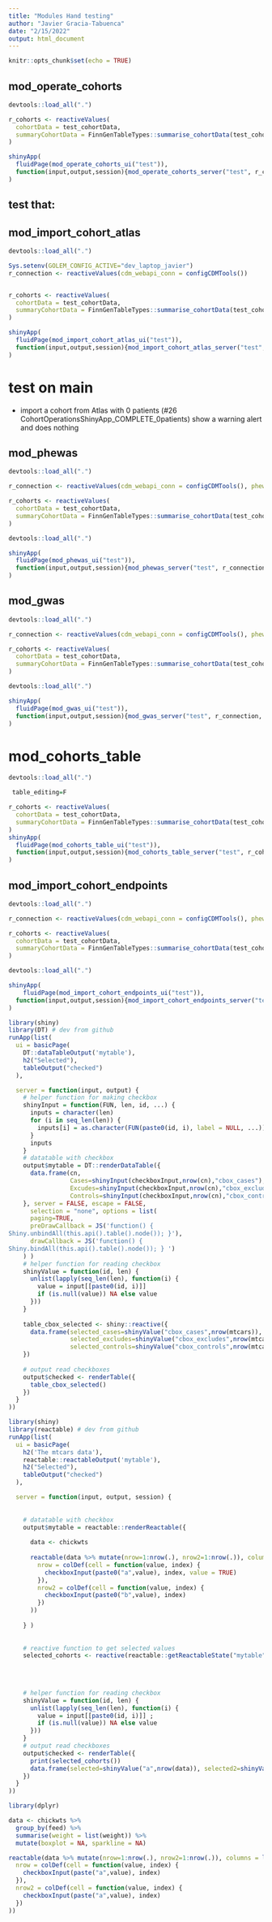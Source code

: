 ```yaml
---
title: "Modules Hand testing"
author: "Javier Gracia-Tabuenca"
date: "2/15/2022"
output: html_document
---
```


```r
knitr::opts_chunk$set(echo = TRUE)
```



## mod_operate_cohorts

```r
devtools::load_all(".")

r_cohorts <- reactiveValues(
  cohortData = test_cohortData,
  summaryCohortData = FinnGenTableTypes::summarise_cohortData(test_cohortData)
)

shinyApp(
  fluidPage(mod_operate_cohorts_ui("test")),
  function(input,output,session){mod_operate_cohorts_server("test", r_cohorts)}
)

```

test that: 
- 


## mod_import_cohort_atlas

```r
devtools::load_all(".")

Sys.setenv(GOLEM_CONFIG_ACTIVE="dev_laptop_javier")
r_connection <- reactiveValues(cdm_webapi_conn = configCDMTools())


r_cohorts <- reactiveValues(
  cohortData = test_cohortData,
  summaryCohortData = FinnGenTableTypes::summarise_cohortData(test_cohortData)
)

shinyApp(
  fluidPage(mod_import_cohort_atlas_ui("test")),
  function(input,output,session){mod_import_cohort_atlas_server("test",r_connection, r_cohorts)}
)

```



# test on main 

- import a cohort from Atlas with 0 patients (#26 CohortOperationsShinyApp_COMPLETE_0patients) show a warning alert and does nothing 



## mod_phewas

```r
devtools::load_all(".")

r_connection <- reactiveValues(cdm_webapi_conn = configCDMTools(), phewas_conn = configFGpheWAS())

r_cohorts <- reactiveValues(
  cohortData = test_cohortData,
  summaryCohortData = FinnGenTableTypes::summarise_cohortData(test_cohortData)
)
```


```r
devtools::load_all(".")

shinyApp(
  fluidPage(mod_phewas_ui("test")),
  function(input,output,session){mod_phewas_server("test", r_connection, r_cohorts)}
)

```


## mod_gwas

```r
devtools::load_all(".")

r_connection <- reactiveValues(cdm_webapi_conn = configCDMTools(), phewas_conn = configFGpheWAS())

r_cohorts <- reactiveValues(
  cohortData = test_cohortData,
  summaryCohortData = FinnGenTableTypes::summarise_cohortData(test_cohortData)
)
```


```r
devtools::load_all(".")

shinyApp(
  fluidPage(mod_gwas_ui("test")),
  function(input,output,session){mod_gwas_server("test", r_connection, r_cohorts)}
)

```








# mod_cohorts_table 

```r
devtools::load_all(".")

 table_editing=F

r_cohorts <- reactiveValues(
  cohortData = test_cohortData,
  summaryCohortData = FinnGenTableTypes::summarise_cohortData(test_cohortData)
)
shinyApp(
  fluidPage(mod_cohorts_table_ui("test")),
  function(input,output,session){mod_cohorts_table_server("test", r_cohorts, table_editing)}
)
```







## mod_import_cohort_endpoints

```r
devtools::load_all(".")

r_connection <- reactiveValues(cdm_webapi_conn = configCDMTools(), phewas_conn = configFGpheWAS())

r_cohorts <- reactiveValues(
  cohortData = test_cohortData,
  summaryCohortData = FinnGenTableTypes::summarise_cohortData(test_cohortData)
)
```


```r
devtools::load_all(".")

shinyApp(
    fluidPage(mod_import_cohort_endpoints_ui("test")),
  function(input,output,session){mod_import_cohort_endpoints_server("test",r_connection, r_cohorts)}
)

```




```r
library(shiny)
library(DT) # dev from github
runApp(list(
  ui = basicPage(
    DT::dataTableOutput('mytable'),
    h2("Selected"),
    tableOutput("checked")
  ),

  server = function(input, output) {
    # helper function for making checkbox
    shinyInput = function(FUN, len, id, ...) { 
      inputs = character(len) 
      for (i in seq_len(len)) { 
        inputs[i] = as.character(FUN(paste0(id, i), label = NULL, ...)) 
      } 
      inputs 
    } 
    # datatable with checkbox
    output$mytable = DT::renderDataTable({
      data.frame(cn,
                 Cases=shinyInput(checkboxInput,nrow(cn),"cbox_cases"), 
                 Excudes=shinyInput(checkboxInput,nrow(cn),"cbox_excludes"), 
                 Controls=shinyInput(checkboxInput,nrow(cn),"cbox_controls"))
    }, server = FALSE, escape = FALSE, 
      selection = "none", options = list( 
      paging=TRUE, 
      preDrawCallback = JS('function() { 
Shiny.unbindAll(this.api().table().node()); }'), 
      drawCallback = JS('function() { 
Shiny.bindAll(this.api().table().node()); } ') 
    ) )
    # helper function for reading checkbox
    shinyValue = function(id, len) { 
      unlist(lapply(seq_len(len), function(i) { 
        value = input[[paste0(id, i)]] 
        if (is.null(value)) NA else value 
      })) 
    } 
    
    table_cbox_selected <- shiny::reactive({
      data.frame(selected_cases=shinyValue("cbox_cases",nrow(mtcars)), 
                 selected_excludes=shinyValue("cbox_excludes",nrow(mtcars)),
                 selected_controls=shinyValue("cbox_controls",nrow(mtcars)))
    })
    
    # output read checkboxes
    output$checked <- renderTable({
      table_cbox_selected()
    })
  }
))
```




```r
library(shiny)
library(reactable) # dev from github
runApp(list(
  ui = basicPage(
    h2('The mtcars data'),
    reactable::reactableOutput('mytable'),
    h2("Selected"),
    tableOutput("checked")
  ),

  server = function(input, output, session) {
    
    
    # datatable with checkbox
    output$mytable = reactable::renderReactable({
      
      data <- chickwts
      
      reactable(data %>% mutate(nrow=1:nrow(.), nrow2=1:nrow(.)), columns = list(
        nrow = colDef(cell = function(value, index) {
          checkboxInput(paste0("a",value), index, value = TRUE) 
        }), 
        nrow2 = colDef(cell = function(value, index) {
          checkboxInput(paste0("b",value), index)
        })
      ))
      
    } )
    
    
    # reactive function to get selected values
    selected_cohorts <- reactive(reactable::getReactableState("mytable", NULL, session))
    
    

    
    # helper function for reading checkbox
    shinyValue = function(id, len) { 
      unlist(lapply(seq_len(len), function(i) { 
        value = input[[paste0(id, i)]] ;
        if (is.null(value)) NA else value 
      })) 
    } 
    # output read checkboxes
    output$checked <- renderTable({
      print(selected_cohorts())
      data.frame(selected=shinyValue("a",nrow(data)), selected2=shinyValue("b",nrow(data)))
    })
  }
))
```


```r
library(dplyr)

data <- chickwts %>%
  group_by(feed) %>%
  summarise(weight = list(weight)) %>%
  mutate(boxplot = NA, sparkline = NA)

reactable(data %>% mutate(nrow=1:nrow(.), nrow2=1:nrow(.)), columns = list(
  nrow = colDef(cell = function(value, index) {
    checkboxInput(paste("a",value), index)
  }), 
  nrow2 = colDef(cell = function(value, index) {
    checkboxInput(paste("a",value), index)
  })
))
```

